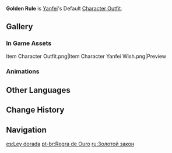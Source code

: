 {{Outfit Infobox
|id           = 204800
|image        = <gallery>
Character Yanfei Full Wish.png|Wish
Character Yanfei Game.png|In Game
</gallery>
|character    = Yanfei
|type         = Default
|description  = Yanfei's outfit. The dress that the legal adviser Yanfei wears when she heads out to visit clients.
|obtain       = Unlocked upon obtaining character
}}
'''Golden Rule''' is [[Yanfei]]'s Default [[Character Outfit]].

==Gallery==
===In Game Assets===
<gallery hideaddbutton="true" captionalign="center">
Item Character Outfit.png|Item
Character Yanfei Wish.png|Preview
</gallery>

===Animations===
{{Preview
|size=180px
|file1=Idle Yanfei 1
|file2=Idle Yanfei 2
|file3=Talent Menu Yanfei
|file4=Weapon Menu Yanfei
}}

==Other Languages==
{{Other Languages
|en      = Golden Rule
|zhs     = 金科赤律
|zhs_rm  = Jīn kē chì lǜ
|zht     = 金科赤律
|zht_rm  = Jīn kē chì lǜ
|zh_tl   = 
|ja      = 金科赤律
|ja_rm   = Kinka Sekiritsu
|ja_tl   = Golden Course, Red Law
|ko      = 소중한 법률
|ko_rm   = Sojunghan Beopryul
|ko_tl   = Precious Law
|es      = Ley dorada
|es_tl   = Golden Law
|fr      = Règle d'or
|fr_tl   = Golden Rule
|ru      = Золотой закон
|ru_tl   = Golden Law
|th      = นักกฎหมายมือทอง
|th_rm   = Nak kotmai mue thong
|th_tl   = Golden-Handed Lawyer
|vi      = Luật Pháp Như Vàng
|vi_tl   = Gold-like Law
|de      = Goldene Regel
|de_tl   = Golden Rule
|id      = Golden Rule
|pt      = Regra de Ouro
|pt_tl   = Golden Rule
|ja_note = It is similar to the yojijukugo (phrasal compound) 金科玉条 which means "golden rule, basic principle ensuring success in some activity".
}}

==Change History==
{{Change History|1.5}}

==Navigation==
{{Dressing Room Navbox|type=outfit}}

[[es:Ley dorada]]
[[pt-br:Regra de Ouro]]
[[ru:Золотой закон]]